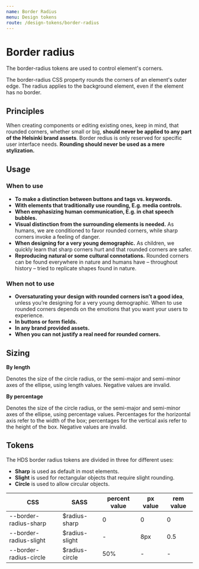 ```yaml
---
name: Border Radius
menu: Design tokens
route: /design-tokens/border-radius
---
```




# Border radius

<LargeParagraph>The border-radius tokens are used to control element's corners.</LargeParagraph>

The border-radius CSS property rounds the corners of an element's outer edge. The radius applies to the background element, even if the element has no border.

## Principles

When creating components or editing existing ones, keep in mind, that rounded corners, whether small or big, **should never be applied to any part of the Helsinki brand assets**. 
Border redius is only reserved for specific user interface needs. **Rounding should never be used as a mere stylization.** 

## Usage

### When to use

- **To make a distinction between buttons and tags vs. keywords.**
- **With elements that traditionally use rounding, E.g. media controls.**
- **When emphasizing human communication, E.g. in chat speech bubbles.**
- **Visual distinction from the surrounding elements is needed.** As humans, we are conditioned to favor rounded corners, while sharp corners invoke a feeling of danger.
- **When designing for a very young demographic.** As children, we quickly learn that sharp corners hurt and that rounded corners are safer.
- **Reproducing natural or some cultural connotations.** Rounded corners can be found everywhere in nature and humans have – throughout history – tried to replicate shapes found in nature.


### When not to use

- **Oversaturating your design with rounded corners isn’t a good idea**, unless you’re designing for a very young demographic. When to use rounded corners depends on the emotions that you want your users to experience.
- **In buttons or form fields.** 
- **In any brand provided assets.** 
- **When you can not justify a real need for rounded corners.**

## Sizing

**By length**

Denotes the size of the circle radius, or the semi-major and semi-minor axes of the ellipse, using length values. Negative values are invalid.

**By percentage**

Denotes the size of the circle radius, or the semi-major and semi-minor axes of the ellipse, using percentage values. Percentages for the horizontal axis refer to the width of the box; percentages for the vertical axis refer to the height of the box. Negative values are invalid.

## Tokens
The HDS border radius tokens are divided in three for different uses:
- **Sharp** is used as default in most elements. 
- **Slight** is used for rectangular objects that require slight rounding.
- **Circle** is used to allow circular objects. 

CSS                     | SASS                  | percent value | px value  | rem value |
----------------------- | --------------------- | ------------- | --------- | --------- |
--border-radius-sharp   | $radius-sharp         | 0             | 0         | 0         |
--border-radius-slight | $radius-slight       | -             | 8px       | 0.5       |
--border-radius-circle  | $radius-circle        | 50%           | -         | -         |

